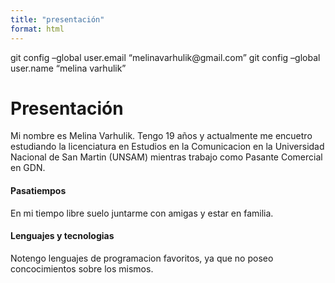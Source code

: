 ```yaml
---
title: "presentación"
format: html
---
```


git config --global user.email "melinavarhulik@gmail.com"
git config --global user.name "melina varhulik"

# **Presentación**

Mi nombre es Melina Varhulik. Tengo 19 años y actualmente me encuetro estudiando la licenciatura en Estudios en la Comunicacion en la Universidad Nacional de San Martin (UNSAM) mientras trabajo como Pasante Comercial en GDN.

#### Pasatiempos

En mi tiempo libre suelo juntarme con amigas y estar en familia.

#### Lenguajes y tecnologias

Notengo lenguajes de programacion favoritos, ya que no poseo concocimientos sobre los mismos. 